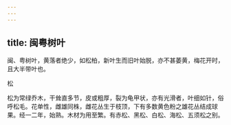 ```yaml
---
---
---
```

title: 闽粤树叶
---



闽、粤树叶，黄落者绝少，如松柏，新叶生而旧叶始脱，亦不甚萎黄，梅花开时，且大半带叶也。

松

松为常绿乔木，干耸直多节，皮或粗厚，裂为龟甲状，亦有光滑者，叶细如针，俗呼松毛。花单性，雌雄同株，雌花丛生于枝顶，下有多数黄色粉之雄花丛结成球果。经一二年，始熟。木材为用至繁。有赤松、黑松、白松、海松、五须松之别。